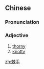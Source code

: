 ==Chinese==
{{zh-forms}}

===Pronunciation===
{{zh-pron
|m=jíshǒu
|c=kik1 sau2
|cat=a
}}

===Adjective===
{{zh-adj}}

# [[thorny]]
# [[knotty]]

[[zh:棘手]]